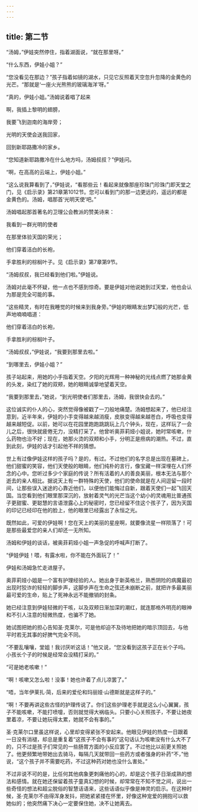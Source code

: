 ```yaml
---
---
---
```

title: 第二节
---




“汤姆，”伊娃突然停住，指着湖面说，“就在那里呀。”

“什么东西，伊娃小姐？”

“您没看见在那边？”孩子指着如镜的湖水，只见它反照着天空忽升忽降的金黄色的光芒。“那就是‘一座火光熊熊的玻璃海洋’呀。”

“真的，伊娃小姐。”汤姆说着唱了起来

啊，我插上黎明的翅膀，

我要飞到迦南的海岸旁；

光明的天使会送我回家，

回到新耶路撒冷的家乡。

“您知道新耶路撒冷在什么地方吗，汤姆叔叔？”伊娃问。

“啊，在高高的云端上，伊娃小姐。”

“这么说我算看到了，”伊娃说，“看那些云！看起来就像那座珍珠门珍珠门即天堂之门，见《启示录》第21章第1012节。您可以看到门的那一边更远的，遥远的都是金黄色的。汤姆，唱那首‘光明天使’吧。”

汤姆唱起那首著名的卫理公会教派的赞美诗来：

我看到一群光明的使者

在那里体验天国的荣光；

他们穿着洁白的长袍，

手拿胜利的棕榈叶子。见《启示录》第7章第9节。

“汤姆叔叔，我已经看到他们啦。”伊娃说。

汤姆对此毫不怀疑，他一点也不感到惊奇。要是伊娃对他说她到过天堂，他也会认为那是完全可能的事。

“这些精灵，有时在我睡觉的时候来到我身旁。”伊娃的眼睛发出梦幻般的光芒，低声地喃喃唱道：

他们穿着洁白的长袍，

手拿胜利的棕榈叶子。

“汤姆叔叔，”伊娃说，“我要到那里去啦。”

“到哪里去，伊娃小姐？”

孩子站起来，用她的小手指着天空。夕阳的光辉用一种神秘的光线点燃了她那金黄的头发，染红了她的双颊，她的眼睛诚挚地望着天空。

“我要到那里去，”她说，“到光明使者们那里去，汤姆，我很快会去的。”

这位诚实的仆人的心，突然觉得像被戳了一刀般地痛楚。汤姆想起来了，他已经注意到，近半年来，伊娃的小手变得越来越消瘦，皮肤变得越来越苍白，呼吸也变得越来越短促。以前，她可以在花园里跑跑跳跳玩上几个钟头，现在，这样玩了一会儿之后，很快就疲倦无力，没精打采了。他曾听奥菲莉娅小姐说，她时常咳嗽，什么药物也治不好；现在，她那火烫的双颊和小手，分明正是痨病的潮热。不过，直到此刻，伊娃的话才引起他不祥的猜想。

世上有过像伊娃这样的孩子吗？是的，有过。不过他们的名字总是出现在墓碑上，他们甜蜜的笑容，他们天使般的眼睛，他们纯朴的言行，像宝藏一样深埋在人们怀念的心中。您听过多少个家庭的传说？所有活着的人的善良美丽，根本无法与那个逝去的亲人相比。据说天上有一群特殊的天使，他们的使命就是在人间逗留一段时间，让那些误入迷途的心靠近他们，以便他们能悔过自新，跟着天使们一起飞回天国。当您看到他们眼里那深沉的，放射着灵气的光芒当这个幼小的灵魂用比普通孩子更甜蜜、更聪慧的言语泄露心上的秘密时，您已经留不住这个孩子了，因为天国的印记已经印在他的脸上，他的眼里已经露出了永恒之光。

既然如此，可爱的伊娃啊！您在天上的美丽的星座啊，就要像流星一样陨落了！可是那些最爱您的亲人们却还一无所知。

汤姆和伊娃的谈话，被奥菲莉娅小姐一声急促的呼喊声打断了。

“伊娃伊娃！喂，有露水啦，你不能在外面玩了！”

伊娃和汤姆急忙走进屋子。

奥菲莉娅小姐是一个富有护理经验的人。她出身于新英格兰，熟悉阴险的病魔最初出现时狡诈的轻轻的脚步声，这脚步声在生命之弦还未崩断之前，就把许多最美丽最可爱的生命，贴上了死神永远不能撤销的封条。

她已经注意到伊娃轻微的干咳，以及双颊日渐加深的潮红，就连那格外明亮的眼神和不引人注意的轻微热度，也骗不了她。

她试图把她的担心告知圣·克莱尔，可是他却迫不及待地把她的暗示顶回去，与他平时若无其事的好脾气完全不同。

“不要乱嚷嚷，堂姐！我讨厌听这话！”他又说，“您没看到这孩子正在长个子吗。小孩长个子的时候是经常会没精打采的。”

“可是她老咳嗽！”

“啊！咳嗽又怎么啦！没事！她也许着了点儿凉罢了。”

“唔，当年伊莱扎·简，后来的爱伦和玛丽娅·山德斯就是这样子的。”

“啊！不要再讲这些古怪的护理传说了。你们这些护理老手就是这么小心翼翼，孩子不能咳嗽，不能打喷嚏，否则就觉得大祸临头。只要小心关照孩子，不要让她夜里着凉，不要让她玩得太累，她就不会有事的。”

圣·克莱尔口里虽这样说，心里却变得紧张不安起来。他眼见伊娃的热度一日跟着一日没有消褪，却总是重复着“这孩子不会有事的”这句话认为咳嗽没有什么大不了的，只不过是孩子们常见的一些肠胃方面的小反应罢了。不过他比以前更关照她了。他更频繁地带她出去骑马，每隔几天就带回一些药方或者强身的补药“不，”他说，“这个孩子并不需要吃药，不过这种药对她也没什么害处。”

不过非说不可的是，比任何其他病象更刺痛他的心的，却是这个孩子日渐成熟的想法和感情。就在她还保留着孩子童真幻想的时候，却常常在不知不觉之间，说出一些奇怪的想法和超尘脱俗的智慧话语来，这些话语似乎像是神灵的启示。在这种时候，圣·克莱尔不由得浑身发抖，把她紧紧搂在怀里，好像这种宠爱的拥抱可以救她似的；他突然痛下决心一定要保住她，决不让她离去。